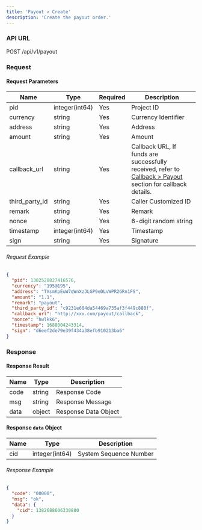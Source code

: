 ```yaml
---
title: 'Payout > Create'
description: 'Create the payout order.'
---
```


### API URL

POST /api/v1/payout

### Request

#### Request Parameters

| Name           | Type           | Required | Description        |
| -------------- | -------------- | -------- | ------------------ |
| pid            | integer(int64) | Yes      | Project ID         |
| currency       | string         | Yes      | Currency Identifier|
| address        | string         | Yes      | Address            |
| amount         | string         | Yes      | Amount             |
| callback_url   | string         | Yes      | Callback URL, If funds are successfully received, refer to [Callback > Payout](../callback/payout.md "mention") section for callback details.     |
| third_party_id | string         | Yes      | Caller Customized ID |
| remark         | string         | Yes      | Remark             |
| nonce          | string         | Yes      | 6-digit random string  |
| timestamp      | integer(int64) | Yes      | Timestamp          |
| sign           | string         | Yes      | Signature          |

###### Request Example

```json
{
  "pid": 1382528827416576,
  "currency": "195@195",
  "address": "TXsmKpEuW7qWnXzJLGP9eDLvWPR2GRn1FS",
  "amount": "1.1",
  "remark": "payout",
  "third_party_id": "c9231e604da54469a735af3f449c880f",
  "callback_url": "http://xxx.com/payout/callback",
  "nonce": "hwlkk6",
  "timestamp": 1688004243314,
  "sign": "d6eef2de79e39f434a38efb910213ba6"
}
```

### Response

#### Response Result

| Name  | Type     | Description          |
| ----- | ------ | --------------------- |
| code  | string | Response Code           |
| msg   | string | Response Message        |
| data  | object | Response Data Object    |

#### Response `data` Object

| Name | Type             | Description      |
| ---- | -------------- | ---------------- |
| cid  | integer(int64) | System Sequence Number |


###### Response Example

```json
{
  "code": "00000",
  "msg": "ok",
  "data": {
    "cid": 1382688606330880
  }
}
```

